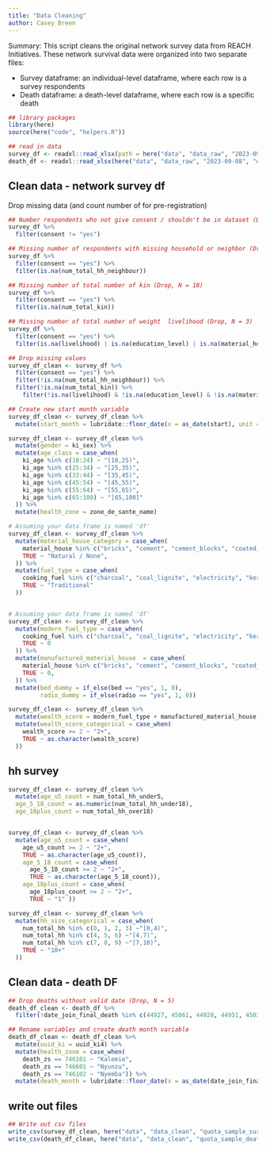 ```yaml
---
title: "Data Cleaning"
author: Casey Breen
---
```


Summary: This script cleans the original network survey data from REACH Initiatives. These network survival data were organized into two separate files: 

* Survey dataframe: an individual-level dataframe, where each row is a survey respondents 
* Death dataframe: a death-level dataframe, where each row is a specific death 


```r
## library packages 
library(here)
source(here("code", "helpers.R"))

## read in data 
survey_df <- readxl::read_xlsx(path = here("data", "data_raw", "2023-09-08", "quota_survey_2023-08-16.xlsx"), sheet = "main_networksurvival")
death_df <- readxl::read_xlsx(here("data", "data_raw", "2023-09-08", "quota_survey_2023-08-16.xlsx"), sheet = "deaths")
```


## Clean data - network survey df 

Drop missing data (and count number of  for pre-registration)

```r
## Number respondents who not give consent / shouldn't be in dataset (Drop, N = 68)
survey_df %>% 
  filter(consent != "yes")

## Missing number of respondents with missing household or neighbor (Drop, N = 2)
survey_df %>% 
  filter(consent == "yes") %>% 
  filter(is.na(num_total_hh_neighbour))

## Missing number of total number of kin (Drop, N = 18)
survey_df %>% 
  filter(consent == "yes") %>% 
  filter(is.na(num_total_kin))

## Missing number of total number of weight  livelihood (Drop, N = 3)
survey_df %>% 
  filter(consent == "yes") %>% 
  filter(is.na(livelihood) | is.na(education_level) | is.na(material_house) | is.na(cooking_fuel) | is.na(bed))

## Drop missing values 
survey_df_clean <- survey_df %>% 
  filter(consent == "yes") %>% 
  filter(!is.na(num_total_hh_neighbour)) %>% 
  filter(!is.na(num_total_kin)) %>% 
    filter(!is.na(livelihood) & !is.na(education_level) & !is.na(material_house) & !is.na(cooking_fuel) & !is.na(bed))

## Create new start month variable 
survey_df_clean <- survey_df_clean %>% 
  mutate(start_month = lubridate::floor_date(x = as_date(start), unit = "month"))

survey_df_clean <- survey_df_clean %>% 
  mutate(gender = ki_sex) %>% 
  mutate(age_class = case_when(
    ki_age %in% c(18:24) ~ "[18,25)",
    ki_age %in% c(25:34) ~ "[25,35)",
    ki_age %in% c(33:44) ~ "[35,45)",
    ki_age %in% c(45:54) ~ "[45,55)",
    ki_age %in% c(55:64) ~ "[55,65)",
    ki_age %in% c(65:100) ~ "[65,100]"
  )) %>% 
  mutate(health_zone = zone_de_sante_name)

# Assuming your data frame is named 'df'
survey_df_clean <- survey_df_clean %>%
  mutate(material_house_category = case_when(
    material_house %in% c("bricks", "cement", "cement_blocks", "coated_adobe") ~ "Manufactured",
    TRUE ~ "Natural / None",
  )) %>% 
  mutate(fuel_type = case_when(
    cooking_fuel %in% c("charcoal", "coal_lignite", "electricity", "kerosene") ~ "Modern",
    TRUE ~ "Traditional"
  ))


# Assuming your data frame is named 'df'
survey_df_clean <- survey_df_clean %>%
  mutate(modern_fuel_type = case_when(
    cooking_fuel %in% c("charcoal", "coal_lignite", "electricity", "kerosene") ~ 1,
    TRUE ~ 0
  )) %>% 
  mutate(manufactured_material_house  = case_when(
    material_house %in% c("bricks", "cement", "cement_blocks", "coated_adobe") ~ 1,
    TRUE ~ 0,
  )) %>% 
  mutate(bed_dummy = if_else(bed == "yes", 1, 0),
         radio_dummy = if_else(radio == "yes", 1, 0))

survey_df_clean <- survey_df_clean %>% 
  mutate(wealth_score = modern_fuel_type + manufactured_material_house + bed_dummy + radio_dummy) %>% 
  mutate(wealth_score_categorical = case_when(
    wealth_score >= 2 ~ "2+", 
    TRUE ~ as.character(wealth_score)
  ))


```

## hh survey 


```r
survey_df_clean <- survey_df_clean %>% 
  mutate(age_u5_count = num_total_hh_under5,
  age_5_18_count = as.numeric(num_total_hh_under18), 
  age_18plus_count = num_total_hh_over18) 


survey_df_clean <- survey_df_clean %>%
  mutate(age_u5_count = case_when(
    age_u5_count >= 2 ~ "2+",
    TRUE ~ as.character(age_u5_count)),
    age_5_18_count = case_when(
      age_5_18_count >= 2 ~ "2+",
      TRUE ~ as.character(age_5_18_count)),
    age_18plus_count = case_when(
      age_18plus_count >= 2 ~ "2+",
      TRUE ~ "1" )) 

survey_df_clean <- survey_df_clean %>% 
  mutate(hh_size_categorical = case_when(
    num_total_hh %in% c(0, 1, 2, 3) ~"[0,4)",
    num_total_hh %in% c(4, 5, 6) ~"[4,7)",
    num_total_hh %in% c(7, 8, 9) ~"[7,10)",
    TRUE ~ "10+"
  ))
```


## Clean data - death DF 

```r
## Drop deaths without valid date (Drop, N = 5) 
death_df_clean <- death_df %>% 
  filter(!date_join_final_death %in% c(44927, 45061, 44928, 44951, 45030))

## Rename variables and create death month variable
death_df_clean <- death_df_clean %>% 
  mutate(uuid_ki = uuid_ki4) %>% 
  mutate(health_zone = case_when(
    death_zs == 746101 ~ "Kalemie",           
    death_zs == 746601 ~ "Nyunzu",            
    death_zs == 746102 ~ "Nyemba")) %>% 
  mutate(death_month = lubridate::floor_date(x = as_date(date_join_final_death), unit = "month")) 
```

## write out files 
```r
## Write out csv files 
write_csv(survey_df_clean, here("data", "data_clean", "quota_sample_survey.csv"))
write_csv(death_df_clean, here("data", "data_clean", "quota_sample_deaths.csv"))
```

